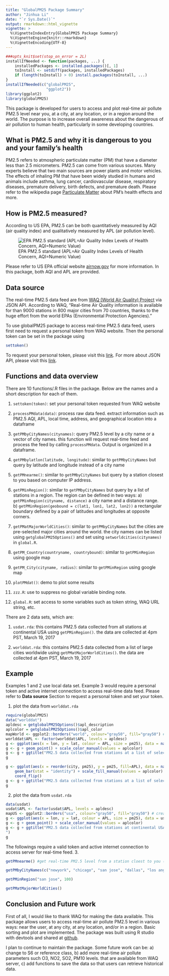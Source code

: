 ```yaml
---
title: "GlobalPM25 Package Summary"
author: "Jinhua Li"
date: "`r Sys.Date()`"
output: rmarkdown::html_vignette
vignette: >
  %\VignetteIndexEntry{GlobalPM25 Package Summary}
  %\VignetteEngine{knitr::rmarkdown}
  %\VignetteEncoding{UTF-8}
---
```


```r
###opts_knit$set(stop_on_error = 2L)
installIfNeeded <- function(packages, ...) {
    installedPackages <- installed.packages()[, 1]
    toInstall <- setdiff(packages, installedPackages)
    if (length(toInstall) > 0) install.packages(toInstall, ...)
}
installIfNeeded(c("globalPM25",
                  "ggplot2"))
library(ggplot2)
library(globalPM25)
```

This package is developed for users to access and plot real-time air pollute PM2.5 level near you, at a city, at any location, or in a region around the world. The purpose is to increase overall awareness about the dangerous of air pollution to human health, particularly in some developing countries. 


## What is PM2.5 and why it is dangerous to you and your family's health

PM2.5 refers to atmospheric particulate matter (PM) that have a diameter less than 2.5 micrometers. PM2.5 can come from various sources. Many experts believe that two main sources are power plants and motor vehicles. The effects of inhaling PM that have been widely studied in humans and animals include asthma, lung cancer, cardiovascular disease, respiratory diseases, premature delivery, birth defects, and premature death. Please refer to the wikipedia page [Particulate Matter](https://en.wikipedia.org/wiki/Particulates) about PM's health effects and more.  


## How is PM2.5 measured?

According to US EPA, PM2.5 can be both quantitatively measured by AQI  (air quality index) and qualitatively measured by APL (air pollution level). 

![EPA PM2.5 standard (APL=Air Quality Index Levels of Health Concern, AQI=Numeric Value)](EPApm25AQIOverview.png)

Please refer to US EPA official website [airnow.gov](https://airnow.gov/index.cfm?action=aqibasics.aqi) for more information. In this package, both AQI and APL are provided. 


## Data source 

The real-time PM2.5 data feed are from [WAQ (World Air Quality) Project](http://www.aqicn.org) via JSON API. According to WAQ, "Real-time Air Quality information is available for than 9000 stations in 800 major cities from 70 countries, thanks to the huge effort from the world EPAs (Environmental Protection Agencies)." 

To use globalPM25 package to access real-time PM2.5 data feed, users first need to request a personal token from WAQ website. Then the personal token can be set in the package using
```r
settoken()
```

To request your personal token, please visit this [link](http://aqicn.org/data-platform/token/). For more about JSON API, please visit this [link](http://aqicn.org/json-api/doc/).


## Functions and data overview 

There are 10 functions/.R files in the package. Below are the names and a short description for each of them.

1. `settoken(token)`: set your personal token requested from WAQ website

1. `processPMdata(data)`: process raw data feed. extract information such as PM2.5 AQI, APL, local time, address, and geographical location into a dataframe  

1. `getPMbyCityNames(citynames)`: query PM2.5 level by a city name or a vector of city names. this function will request real-time feed and process the feed by calling `processPMdata`. Output is organized in a dataframe. 

1. `getPMbylatlon(latitude, longitude)`: similar to `getPMbyCityNames` but query by latitude and longitude instead of a city name

1. `getPMnearme()`: similar to `getPMbyCityNames` but query by a station closest to you based on computer IP address.  

1. `getPMinRegion()`: similar to `getPMbyCityNames` but query by a list of stations in a region. The region can be defined in two ways: a) `getPMinRegion(cityname, distance)` a city name and a distance range. b) `getPMinRegion(geobound = c(lat1, lon1, lat2, lon2))` a rectangular boundary defined by a pair of latitudes and longitudes at opposite corners. 

1. `getPMatMajorWorldCities()`: similar to `getPMbyCityNames` but the cities are pre-selected major cities around the world. the city names can be listed using `getglobalPM25Options()` and set using `setworldcities(citynames)` in `global.R`. 

1. `getPM_Country(countryname, countrybound)`: similar to `getPMinRegion` using google map

1. `getPM_City(cityname, radius)`: similar to `getPMinRegion` using google map

1. `plotPMdat()`: demo to plot some results

1. `zzz.R`: use to suppress no global variable binding note. 

1. `global.R`: set access to some variables such as token string, WAQ URL string, etc.

There are 2 data sets, which are:

1. `usdat.rda`: this contains PM2.5 data collected from all stations at continental USA using `getPMinRegion()`. the data are collected at 4pm PST, March 19, 2017

1. `worlddat.rda`: this contains PM2.5 data collected from a list of large cities worldwide using `getPMatMajorWorldCities()`. the data are collected at 4pm PST, March 19, 2017

## Example

Examples 1 and 2 use local data set. Example 3 would require a personal token and active internet connection to access real-time data feed. Please refer to **Data source** Section to request a personal token and set your token. 


1. plot the data from `worlddat.rda`
```r
require(globalPM25)
data("worlddat")
apldesc = getglobalPM25Options()$apl_description
aplcolor = getglobalPM25Options()$apl_color
mapWorld <- ggplot2::borders("world", colour="gray50", fill="gray50") # create a layer of borders
worlddat$APL <- factor(worlddat$APL, levels = apldesc)
g <- ggplot(aes(x = lon, y = lat, colour = APL, size = pm25), data = na.omit(worlddat)) +   mapWorld
g <- g + geom_point() + scale_color_manual(values = aplcolor)
g <- g + ggtitle("PM2.5 data collected from stations at a list of selected cities worldwide; \n the data are sampled at 4pm PST, March 19, 2017")
g
```

```r
g <- ggplot(aes(x = reorder(city, pm25), y = pm25, fill=APL), data = na.omit(worlddat)) +
    geom_bar(stat = "identity") + scale_fill_manual(values = aplcolor) +
    coord_flip()
g <- g + ggtitle("PM2.5 data collected from stations at a list of selected cities worldwide; \n the data are sampled at 4pm PST, March 19, 2017")
g
```


2. plot the data from `usdat.rda`
```r
data(usdat)
usdat$APL <- factor(usdat$APL, levels = apldesc)
mapUS <- ggplot2::borders("usa", colour="gray50", fill="gray50") # create a layer of borders
g <- ggplot(aes(x = lon, y = lat, colour = APL, size = pm25), data = usdat) +   mapUS
g <- g + geom_point() + scale_color_manual(values = aplcolor)
g <- g + ggtitle("PM2.5 data collected from stations at continental USA; \n the data are sampled at 4pm PST, March 19, 2017
")
g
```


The followings require a valid token and active internet connection to access server for real-time feed. 
3. 
```r
getPMnearme() #get real-time PM2.5 level from a station cloest to you (base on your computer ip address)
```
```r
getPMbyCityNames(c("newyork", "chicago", "san jose", "dallas", "los angeles"))
```

```r
getPMinRegion("san jose", 100)
```

```r
getPMatMajorWorldCities()
```

## Conclusion and Future work
First of all, I would like to thank WAQ for making the data available. This package allows users to access real-time air pollute PM2.5 level in various ways: near the user, at any city, at any location, and/or in a region. Basic sorting and plot are implemented. The package was built using R studio with devtools and shared at [github](https://github.com/jinhuali/globalPM25). 

I plan to continue to maintain the package. Some future work can be: a) change to S6 or reference class, b) add more real-time air pollute parameters such O3, NO2, SO2, PM10 levels. that are available from WAQ server, c) add functions to save the data so that users can retrieve historical data. 

